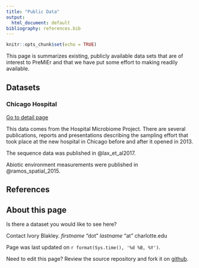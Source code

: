 ```yaml
---
title: "Public Data"
output:
  html_document: default
bibliography: references.bib
---
```


```r
knitr::opts_chunk$set(echo = TRUE)
```

This page is summarizes existing, publicly available data sets that are of interest to PreMiEr and that we have put some effort to making readily available.

## Datasets

### Chicago Hospital 

[Go to detail page](./chicago-hospital)

This data comes from the Hospital Microbiome Project.  There are several publications, reports and presentations describing the sampling effort that took place at the new hospital in Chicago before and after it opened in 2013.

The sequence data was published in @lax_et_al2017. 

Abiotic environment measurements were published in @ramos_spatial_2015.


## References

<div id="refs"></div>

## About this page

Is there a dataset you would like to see here?  

Contact Ivory Blakley. _firstname_ "dot" _lastname_ "at" charlotte.edu

Page was last updated on ``r format(Sys.time(), '%d %B, %Y')``.

Need to edit this page? Review the source repository and fork it on [github](https://github.com/FodorLab/Pubilc_Built_Environment_Microbiome_Data).
